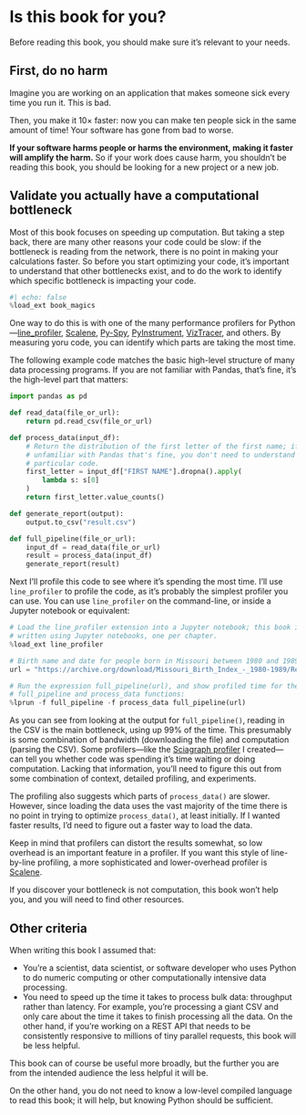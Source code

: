 #  Is this book for you? {.unnumbered}

Before reading this book, you should make sure it's relevant to your needs.

## First, do no harm

Imagine you are working on an application that makes someone sick every time you run it.
This is bad.

Then, you make it 10× faster: now you can make ten people sick in the same amount of time!
Your software has gone from bad to worse.

**If your software harms people or harms the environment, making it faster will amplify the harm.**
So if your work does cause harm, you shouldn't be reading this book, you should be looking for a new project or a new job.

## Validate you actually have a computational bottleneck

Most of this book focuses on speeding up computation.
But taking a step back, there are many other reasons your code could be slow: if the bottleneck is reading from the network, there is no point in making your calculations faster.
So before you start optimizing your code, it's important to understand that other bottlenecks exist, and to do the work to identify which specific bottleneck is impacting your code.

```python
#| echo: false
%load_ext book_magics
```

One way to do this is with one of the  many performance profilers for Python—[line_profiler](https://pypi.org/project/line-profiler/), [Scalene](https://github.com/plasma-umass/scalene), [Py-Spy](https://github.com/benfred/py-spy), [PyInstrument](https://pyinstrument.readthedocs.io/en/latest/), [VizTracer](https://viztracer.readthedocs.io/en/stable/), and others.
By measuring yoru code, you can identify which parts are taking the most time.

The following example code matches the basic high-level structure of many data processing programs.
If you are not familiar with Pandas, that's fine, it's the high-level part that matters:

```python
import pandas as pd

def read_data(file_or_url):
    return pd.read_csv(file_or_url)

def process_data(input_df):
    # Return the distribution of the first letter of the first name; if you're
    # unfamiliar with Pandas that's fine, you don't need to understand this
    # particular code.
    first_letter = input_df["FIRST NAME"].dropna().apply(
        lambda s: s[0]
    )
    return first_letter.value_counts()

def generate_report(output):
    output.to_csv("result.csv")

def full_pipeline(file_or_url):
    input_df = read_data(file_or_url)
    result = process_data(input_df)
    generate_report(result)
```

Next I'll profile this code to see where it's spending the most time.
I'll use `line_profiler` to profile the code, as it's probably the simplest profiler you can use.
You can use `line_profiler` on the command-line, or inside a Jupyter notebook or equivalent:

```python
# Load the line_profiler extension into a Jupyter notebook; this book is
# written using Jupyter notebooks, one per chapter.
%load_ext line_profiler

# Birth name and date for people born in Missouri between 1980 and 1989:
url = "https://archive.org/download/Missouri_Birth_Index_-_1980-1989/Reclaim_The_Records_-_Missouri_Birth_Index_-_1980-1989.csv"

# Run the expression full_pipeline(url), and show profiled time for the
# full_pipeline and process_data functions:
%lprun -f full_pipeline -f process_data full_pipeline(url)
```

As you can see from looking at the output for `full_pipeline()`, reading in the CSV is the main bottleneck, using up 99% of the time.
This presumably is some combination of bandwidth (downloading the file) and computation (parsing the CSV).
Some profilers—like the [Sciagraph profiler](https://sciagraph.com) I created—can tell you whether code was spending it's time waiting or doing computation.
Lacking that information, you'll need to figure this out from some combination of context, detailed profiling, and experiments.

The profiling also suggests which parts of `process_data()` are slower.
However, since loading the data uses the vast majority of the time there is no point in trying to optimize `process_data()`, at least initially.
If I wanted faster results, I'd need to figure out a faster way to load the data.

Keep in mind that profilers can distort the results somewhat, so low overhead is an important feature in a profiler.
If you want this style of line-by-line profiling, a more sophisticated and lower-overhead profiler is [Scalene](https://github.com/plasma-umass/scalene).

If you discover your bottleneck is not computation, this book won't help you, and you will need to find other resources.

## Other criteria

When writing this book I assumed that:

* You're a scientist, data scientist, or software developer who uses Python to do numeric computing or other computationally intensive data processing.
* You need to speed up the time it takes to process bulk data: throughput rather than latency.
  For example, you're processing a giant CSV and only care about the time it takes to finish processing all the data.
  On the other hand, if you're working on a REST API that needs to be consistently responsive to millions of tiny parallel requests, this book will be less helpful.

This book can of course be useful more broadly, but the further you are from the intended audience the less helpful it will be.

On the other hand, you do not need to know a low-level compiled language to read this book; it will help, but knowing Python should be sufficient.
